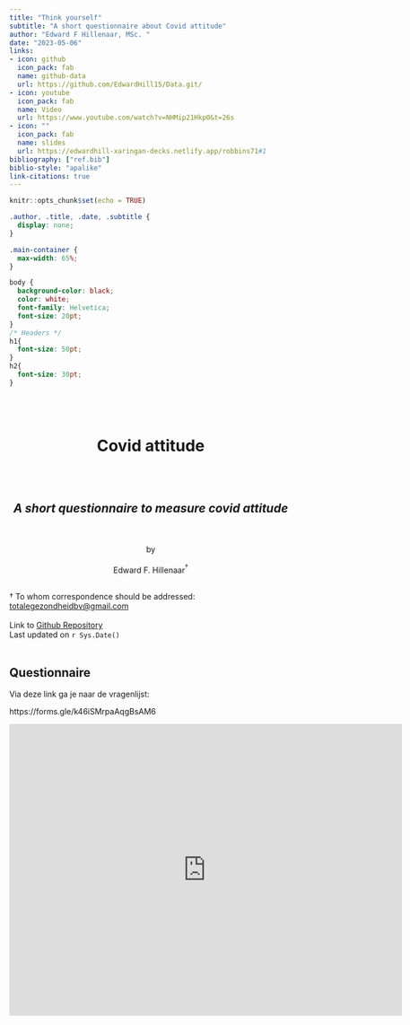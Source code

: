 ```yaml
---
title: "Think yourself"
subtitle: "A short questionnaire about Covid attitude"
author: "Edward F Hillenaar, MSc. "
date: "2023-05-06"
links:
- icon: github
  icon_pack: fab
  name: github-data
  url: https://github.com/EdwardHill15/Data.git/
- icon: youtube
  icon_pack: fab
  name: Video
  url: https://www.youtube.com/watch?v=NHMip21Hkp0&t=26s
- icon: ""
  icon_pack: fab
  name: slides
  url: https://edwardhill-xaringan-decks.netlify.app/robbins71#1
bibliography: ["ref.bib"]
biblio-style: "apalike"
link-citations: true
---
```


```r
knitr::opts_chunk$set(echo = TRUE)
```

```css
.author, .title, .date, .subtitle {
  display: none;
}

.main-container {
  max-width: 65%;
}

body {
  background-color: black;
  color: white;
  font-family: Helvetica;
  font-size: 20pt;
}
/* Headers */
h1{
  font-size: 50pt;
}
h2{
  font-size: 30pt;
}
```
<br>
<br>
<center>
<h1>Covid attitude</h1>
<br>
<br>
<h2>_A short questionnaire to measure covid attitude_</h2>
<br>
<br>
by
<br>
<br>
Edward F. Hillenaar${^\dagger}$
<br>
<br></center>

${\dagger}$ To whom correspondence should be addressed:  
[totalegezondheidbv@gmail.com](mailto: `r rmarkdown::metadata$email_address`) 
<br>
<br>
Link to [Github Repository](`r rmarkdown::metadata$github_repo`)  
Last updated on `r Sys.Date()`
<br>
<br>

## **Questionnaire**

Via deze link ga je naar de vragenlijst: 

https://forms.gle/k46iSMrpaAqgBsAM6

<iframe src="https://docs.google.com/forms/d/e/1FAIpQLSdDTYaaI5jXeB82EtdTnM2873BEuF98-FRKTIo5SvtsDS0GDw/viewform?embedded=true" width="700" height="520" frameborder="0" marginheight="0" marginwidth="0">Laden…</iframe>

